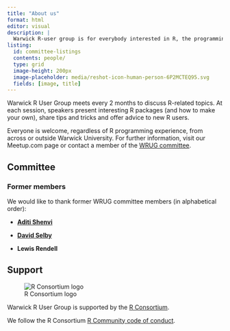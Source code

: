 ```yaml
---
title: "About us"
format: html
editor: visual
description: |
  Warwick R-user group is for everybody interested in R, the programming language for statistical computing, data science, visualisation and reproducible reporting.
listing:
  id: committee-listings
  contents: people/
  type: grid
  image-height: 200px
  image-placeholder: media/reshot-icon-human-person-6P2MCTEQ95.svg
  fields: [image, title]
---
```


Warwick R User Group meets every 2 months to discuss R-related topics. At each session, speakers present interesting R packages (and how to make your own), share tips and tricks and offer advice to new R users.

Everyone is welcome, regardless of R programming experience, from across or outside Warwick University. For further information, visit our Meetup.com page or contact a member of the [WRUG committee](#committee).

## Committee {#committee}

::: {#committee-listings}
:::

### Former members

We would like to thank former WRUG committee members (in alphabetical order):

-   [**Aditi Shenvi**](https://ashenvi10.github.io/)

-   [**David Selby**](https://selbydavid.com/)

-   **Lewis Rendell**

## Support

![R Consortium logo](https://www.r-consortium.org/wp-content/uploads/sites/13/2016/09/RConsortium_Horizontal_Pantone.png)

Warwick R User Group is supported by the [R Consortium](https://www.r-consortium.org/).

We follow the R Consortium [R Community code of conduct](https://wiki.r-consortium.org/view/R_Consortium_and_the_R_Community_Code_of_Conduct).
